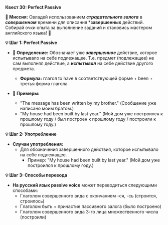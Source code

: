 
**Квест 30: Perfect Passive**

**🎯 Миссия:**
Овладей использованием ***страдательного залога*** в ***совершенном*** времени для описания ***завершенных** действий. Собирай очки опыта за выполнение заданий и становись мастером английского языка! 🌟

**💡 Шаг 1: Perfect Passive**
- **📜 Определение:** Обозначает уже ***завершенное*** действие, которое испытывало на себе подлежащее. Т.е. предмет (подлежащее) не сам выполнял действие, а ***испытывал*** на себе действие другого предмета.
    - **Формула:** глагол <Highlight>to have</Highlight> в соответствующей форме + <Highlight>been</Highlight> + третья форма глагола

- **📝 Примеры:**
    - <Highlight>"The message has been written by my brother."</Highlight> <Highlight>(Сообщение уже написано моим братом.)</Highlight>
    - <Highlight>"My house had been built by last year."</Highlight> <Highlight>(Мой дом уже построился к прошлому году / был построен к прошлому году / построили к прошлому году.)</Highlight>

**💡 Шаг 2: Употребление**
- **Случаи употребления:**
    - Для обозначения <Highlight>завершенного</Highlight> действия, которое испытывало на себе подлежащее.
        - Пример: <Highlight>"My house had been built by last year."</Highlight> <Highlight>(Мой дом уже построился к прошлому году.)</Highlight>

**💡 Шаг 3: Способы перевода**
- **На русский язык passive voice** может переводиться следующими способами:
    - Глаголом совершенного вида с окончанием <Highlight>-ся, -сь</Highlight> <Highlight>(строится, строилось)</Highlight>
    - Глаголом <Highlight>быть</Highlight> + причастие пассивного залога <Highlight>(было построено)</Highlight>
    - Глаголом совершенного вида 3-го лица множественного числа <Highlight>(построили)</Highlight>